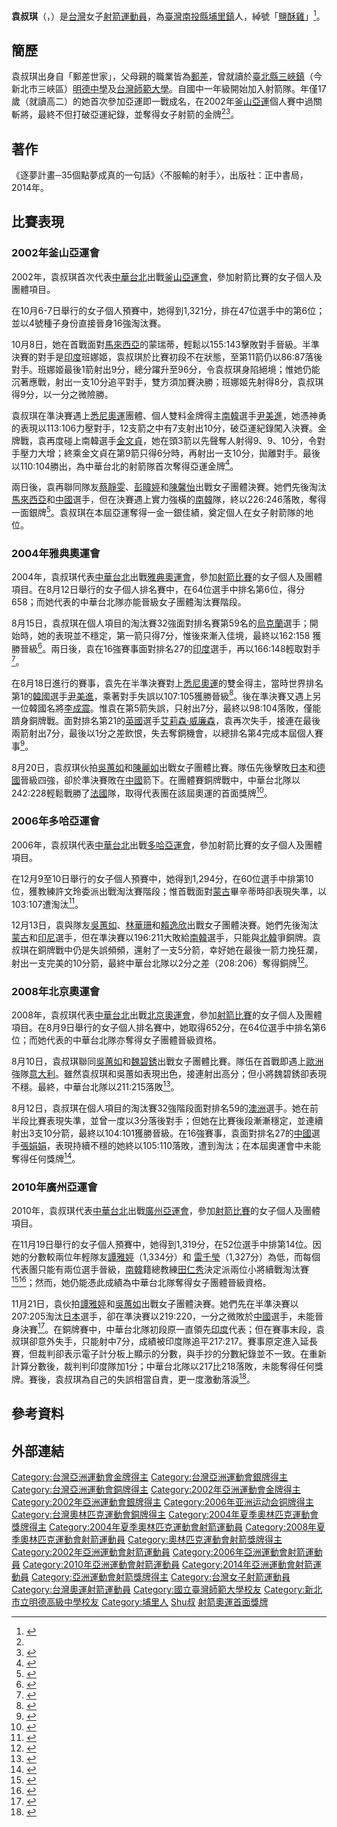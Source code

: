 {{MedalTableTop|2008 Nike+ Human Race in Taipei Shu-chi Yuan.jpg|180px}}
{{MedalCountry|{{TPE}}}}
{{MedalSport|女子射箭}}
{{MedalCompetition|亞洲運動會}}
{{MedalGold|[[2002年亞洲運動會|2002年釜山]]|個人}}
{{MedalSilver|[[2002年亞洲運動會|2002年釜山]]|團體}}
{{MedalBronze|[[2006年亞洲運動會|2006年多哈]]|團體}}
{{MedalCompetition|[[夏季奧林匹克運動會|夏季奧林匹克運動會]]}}
{{MedalBronze|[[2004年夏季奧林匹克運動會|2004年雅典]]|[[2004年夏季奧林匹克運動會射箭比賽|團體]]}}
{{MedalBottom}}
{{世大運獎牌記錄
|項目=射箭
|a1=2011
|b1=3
|c1=女子反曲弓團體
|a2=2011
|b2=2
|c2=反曲弓混合團體
}}
'''袁叔琪'''（{{lang-en|'''YUAN Shu-chi'''}}，{{bd|1984年|11月9日||}}）是[[台灣|台灣]]女子[[射箭|射箭]][[運動員|運動員]]，為[[臺灣|臺灣]][[南投縣|南投縣]][[埔里鎮|埔里鎮]]人，綽號「[[鹽酥雞|鹽酥雞]]」<ref name="中華奧委會">{{Cite web |url=http://association.cadsm.org.tw/Quotation/TPENOCv2/athletics/athletics_01.asp?struct_id=23&struct_ide=2831&cu_no=3&file=/LTD/sample/spo_sample/Sample_03.asp |title=打破南韓獨霸局面的射箭金牌 - 袁叔琪 (Yuan Shu Chi) |accessdate=2010-12-13 |work= |publisher=《[[中華奧林匹克委員會|中華奧林匹克委員會]]網站》 |date= }}{{dead link|date=2018年4月 |bot=InternetArchiveBot |fix-attempted=yes }}</ref>。

==簡歷==
袁叔琪出身自「郵差世家」，父母親的職業皆為[[郵差|郵差]]，曾就讀於[[新北市|臺北縣]][[三峽區|三峽鎮]]（今新北市三峽區）[[明德中學|明德中學]]及[[台灣師範大學|台灣師範大學]]。自國中一年級開始加入射箭隊。年僅17歲（就讀高二）的她首次參加亞運即一戰成名，在2002年[[釜山亞運|釜山亞運]]個人賽中過關斬將，最終不但打破亞運紀錄，並奪得女子射箭的金牌<ref name="中華奧委會"/><ref>{{Cite web |url=http://www.tpenoc.net/center_g01_01_08.jsp |title=國內外選手殿堂：笑臉迎人的射箭天后__袁叔琪 |accessdate=2010-12-12 |work= |publisher=《[[中華奧林匹克委員會|中華奧林匹克委員會]]網站》 |date= |deadurl=yes |archiveurl=https://web.archive.org/web/20100215075540/http://www.tpenoc.net/center_g01_01_08.jsp |archivedate=2010-02-15 |df= }}</ref>。

==著作==
《逐夢計畫─35個點夢成真的一句話》〈不服輸的射手〉，出版社：正中書局，2014年。

==比賽表現==
===2002年釜山亞運會===
2002年，袁叔琪首次代表[[2002年亞洲運動會中華台北代表團|中華台北]]出戰[[釜山|釜山]][[2002年亞洲運動會|亞運會]]，參加射箭比賽的女子個人及團體項目。

在10月6-7日舉行的女子個人預賽中，她得到1,321分，排在47位選手中的第6位；並以4號種子身份直接晉身16強淘汰賽。

10月8日，她在首戰面對[[2002年亞洲運動會馬來西亞代表團|馬來西亞]]的蒙瑞蒂，輕鬆以155:143擊敗對手晉級。半準決賽的對手是[[2002年亞洲運動會印度代表團|印度]]班娜姬，袁叔琪於比賽初段不在狀態，至第11箭仍以86:87落後對手。班娜姬最後1箭射出9分，總分躍升至96分，令袁叔琪身陷絕境；惟她仍能沉著應戰，射出一支10分追平對手，雙方須加賽決勝；班娜姬先射得8分，袁叔琪得9分，以一分之微險勝。

袁叔琪在準決賽遇上[[悉尼奧運|悉尼奧運]]團體、個人雙料金牌得主[[2002年亞洲運動會南韓代表團|南韓]]選手[[尹美進|尹美進]]，她憑神勇的表現以113:106力壓對手，12支箭之中有7支射出10分，破亞運紀錄闖入決賽。金牌戰，袁再度碰上南韓選手[[金文貞|金文貞]]，她在頭3箭以先聲奪人射得9、9、10分，令對手壓力大增；終乘金文貞在第9箭只得6分時，再射出一支10分，拋離對手。最後以110:104勝出，為中華台北的射箭隊首次奪得亞運金牌<ref>{{cite news|title=太出「射」 袁叔琪「金」意外|url=http://www.libertytimes.com.tw/2002/new/oct/9/today-asia1.htm|accessdate=2010-12-12|newspaper=《[[自由時報|自由電子新聞網]]》|date=2002-10-09|archive-date=2006-01-07|archive-url=https://web.archive.org/web/20060107222836/http://www.libertytimes.com.tw/2002/new/oct/9/today-asia1.htm|dead-url=no}}</ref>。

兩日後，袁再聯同隊友[[蔡靜雯|蔡靜雯]]、[[彭暐婷|彭暐婷]]和[[陳馨怡|陳馨怡]]出戰女子團體決賽。她們先後淘汰[[2002年亞洲運動會馬來西亞代表團|馬來西亞]]和[[2010年亞洲運動會中國代表團|中國]]選手，但在決賽遇上實力強橫的[[2010年亞洲運動會南韓代表團|南韓]]隊，終以226:246落敗，奪得一面銀牌<ref>{{Cite web |url=http://www.sports-hotline.com.tw/2002asiangames/news/1010_archery.htm |title=中華女子射箭隊喜上眉梢 團體賽再添一銀！ |access-date=2010-12-12 |archive-date=2009-11-02 |archive-url=https://web.archive.org/web/20091102121658/http://www.sports-hotline.com.tw/2002asiangames/news/1010_archery.htm |dead-url=no }}</ref>。袁叔琪在本屆亞運奪得一金一銀佳績，奠定個人在女子射箭隊的地位。

===2004年雅典奧運會===
2004年，袁叔琪代表[[2004年夏季奧林匹克運動會中華台北代表團|中華台北]]出戰[[雅典|雅典]][[2004年夏季奧林匹克運動會|奧運會]]，參加[[2004年夏季奧林匹克運動會射箭比賽|射箭比賽]]的女子個人及團體項目。在8月12日舉行的女子個人排名賽中，在64位選手中排名第6位，得分658；而她代表的中華台北隊亦能晉級女子團體淘汰賽階段。

8月15日，袁叔琪在個人項目的淘汰賽32強面對排名賽第59名的[[2004年夏季奧林匹克運動會烏克蘭代表團|烏克蘭]]選手{{link-en|K·帕雷哈|Kateryna Palekha}}；開始時，她的表現並不穩定，第一箭只得7分，惟後來漸入佳境，最終以162:158 獲勝晉級<ref>{{cite news|title=袁叔琪吳蕙如過頭關 「箭」面禮 32強|url=http://forums.chinatimes.com/report/2004OLYMPIC/Taiwan/Fight/3081625.htm|accessdate=2010-12-12|newspaper=《[[中時電子報|中時電子報]]》|date=2004-08-16|archive-date=2015-12-22|archive-url=https://web.archive.org/web/20151222151046/http://forums.chinatimes.com/report/2004OLYMPIC/Taiwan/Fight/3081625.htm|dead-url=no}}</ref>。兩日後，袁在16強賽事面對排名27的[[2004年夏季奧林匹克運動會印度代表團|印度]]選手{{link-en|R·庫瑪莉|Reena Kumari}}，再以166:148輕取對手<ref>{{cite news|title=女子射箭喜忧参半 何影进八强张娟娟落败|url=http://sports.sohu.com/20040818/n221601116.shtml|accessdate=2010-12-12|newspaper=《[[搜狐|搜狐]]体育》|date=2004-08-18|archive-date=2019-08-22|archive-url=https://web.archive.org/web/20190822183712/http://sports.sohu.com/20040818/n221601116.shtml|dead-url=no}}</ref>。

在8月18日進行的賽事，袁先在半準決賽對上[[2000年夏季奧林匹克運動會|悉尼奧運]]的雙金得主，當時世界排名第1的[[2004年夏季奧林匹克運動會韓國代表團|韓國]]選手[[尹美進|尹美進]]，乘著對手失誤以107:105獲勝晉級<ref>{{cite news|title=尹美進 對袁也沒轍|url=http://forums.chinatimes.com/report/2004OLYMPIC/Taiwan/Fight/308192.htm|accessdate=2010-12-12|newspaper=《[[中時電子報|中時電子報]]》|date=2004-08-19|archive-date=2004-09-24|archive-url=https://web.archive.org/web/20040924102652/http://forums.chinatimes.com/report/2004OLYMPIC/Taiwan/Fight/308192.htm|dead-url=no}}</ref>。後在準決賽又遇上另一位韓國名將[[李成震|李成震]]。惟袁在第5箭失誤，只射出7分，最終以98:104落敗，僅能躋身銅牌戰。面對排名第21的[[2004年夏季奧林匹克運動會英國代表團|英國]]選手[[艾莉森·威廉森|艾莉森·威廉森]]，袁再次失手，接連在最後兩箭射出7分，最後以1分之差飲恨，失去奪銅機會，以總排名第4完成本屆個人賽事<ref>{{cite news|title=患得患失 箭術失靈|url=http://www.libertytimes.com.tw/2004/new/aug/2004sport/news0819-2.htm|accessdate=2010-12-12|newspaper=《[[自由時報|自由電子新聞網]]》|date=2004-08-19|archive-date=2012-08-28|archive-url=https://web.archive.org/web/20120828214750/http://www.libertytimes.com.tw/2004/new/aug/2004sport/news0819-2.htm|dead-url=no}}</ref>。

8月20日，袁叔琪伙拍[[吳蕙如|吳蕙如]]和[[陳麗如|陳麗如]]出戰女子團體比賽。隊伍先後擊敗[[2004年夏季奧林匹克運動會日本代表團|日本]]和[[2004年夏季奧林匹克運動會德國代表團|德國]]晉級四強，卻於準決賽敗在[[2004年夏季奧林匹克運動會中國代表團|中國]]箭下。在團體賽銅牌戰中，中華台北隊以242:228輕鬆戰勝了[[2004年夏季奧林匹克運動會法國代表團|法國]]隊，取得代表團在該屆奧運的首面獎牌<ref>{{cite news|title=奪牌開張 三女將242:228擊敗法國 中華女箭手摘銅|url=http://forums.chinatimes.com/report/2004OLYMPIC/Taiwan/Fight/308211.htm|accessdate=2010-12-12|newspaper=《[[中時電子報|中時電子報]]》|date=2004-08-21|archive-date=2004-08-25|archive-url=https://web.archive.org/web/20040825030451/http://forums.chinatimes.com/report/2004OLYMPIC/Taiwan/Fight/308211.htm|dead-url=no}}</ref>。

===2006年多哈亞運會===
2006年，袁叔琪代表[[2006年亞洲運動會中華台北代表團|中華台北]]出戰[[多哈|多哈]][[2006年亞洲運動會|亞運會]]，參加射箭比賽的女子個人及團體項目。

在12月9至10日舉行的女子個人預賽中，她得到1,294分，在60位選手中排第10位，獲教練許文玲委派出戰淘汰賽階段；惟首戰面對[[2006年亞洲運動會蒙古代表團|蒙古]]畢辛蒂時卻表現失準，以103:107遭淘汰<ref>{{cite news|title=袁叔琪慘遭淘汰|url=http://www.libertytimes.com.tw/2006/new/dec/12/today-sp6.htm|accessdate=2010-12-12|newspaper=《[[自由時報|自由電子新聞網]]》|date=2006-12-12|archive-date=2006-12-16|archive-url=https://web.archive.org/web/20061216124508/http://www.libertytimes.com.tw/2006/new/dec/12/today-sp6.htm|dead-url=no}}</ref>。

12月13日，袁與隊友[[吳蕙如|吳蕙如]]、[[林華珊|林華珊]]和[[賴逸欣|賴逸欣]]出戰女子團體決賽。她們先後淘汰[[2006年亞洲運動會蒙古代表團|蒙古]]和[[2006年亞洲運動會蒙古代表團|印尼]]選手，但在準決賽以196:211大敗給[[2006年亞洲運動會南韓代表團|南韓]]選手，只能與[[2006年亞洲運動會北韓代表團|北韓]]爭銅牌。袁叔琪在銅牌戰中仍是失誤頻頻，還射了一支5分箭，幸好她在最後一箭力挽狂瀾，射出一支完美的10分箭，最終中華台北隊以2分之差（208:206）奪得銅牌<ref>{{cite news|title=射箭 鍍銀銅|url=http://www.libertytimes.com.tw/2006/new/dec/14/today-sp1.htm|accessdate=2010-12-12|newspaper=《[[自由時報|自由電子新聞網]]》|date=2006-12-14|archive-date=2009-04-17|archive-url=https://web.archive.org/web/20090417072734/http://www.libertytimes.com.tw/2006/new/dec/14/today-sp1.htm|dead-url=no}}</ref>。

===2008年北京奧運會===
2008年，袁叔琪代表[[2008年夏季奧林匹克運動會中華台北代表團|中華台北]]出戰[[北京|北京]][[2008年夏季奧林匹克運動會|奧運會]]，參加[[2008年夏季奧林匹克運動會射箭比賽|射箭比賽]]的女子個人及團體項目。在8月9日舉行的女子個人排名賽中，她取得652分，在64位選手中排名第6位；而她代表的中華台北隊亦奪得女子團體晉級資格。

8月10日，袁叔琪聯同[[吳蕙如|吳蕙如]]和[[魏碧銹|魏碧銹]]出戰女子團體比賽。隊伍在首戰即遇上[[歐洲|歐洲]]強隊[[2008年夏季奧林匹克運動會意大利代表團|意大利]]。雖然袁叔琪和吳蕙如表現出色，接連射出高分；但小將魏碧銹卻表現不穩。最終，中華台北隊以211:215落敗<ref>{{cite news|title=京奧／射箭隊淘汰　袁叔琪落淚　射擊警花黃逸伶失準|url=http://www.nownews.com/2008/08/10/341-2318041.htm#ixzz17tRb4EsT|accessdate=2010-12-12|newspaper=《[[今日新聞網|NOWnews今日新聞網]]》|date=2008-08-10|archive-date=2008-09-03|archive-url=https://web.archive.org/web/20080903105827/http://www.nownews.com/2008/08/10/341-2318041.htm#ixzz17tRb4EsT|dead-url=no}}</ref>。

8月12日，袁叔琪在個人項目的淘汰賽32強階段面對排名59的[[2008年夏季奧林匹克運動會澳大利亞代表團|澳洲]]選手{{link-en|亞歷山德拉·菲妮|Lexie Feeney}}。她在前半段比賽表現失準，並曾一度以3分落後對手；但她在比賽後段漸漸穩定，並連續射出3支10分箭，最終以104:101獲勝晉級。在16強賽事，袁面對排名27的[[2008年夏季奧林匹克運動會中國代表團|中國]]選手[[張娟娟|張娟娟]]，表現持續不穩的她終以105:110落敗，遭到淘汰；在本屆奧運會中未能奪得任何獎牌<ref>{{cite news|title=京奧／袁叔琪挺進16強但無緣前8強|url=http://www.nownews.com/2008/08/12/11483-2318847.htm|accessdate=2010-12-12|newspaper=《[[今日新聞網|NOWnews今日新聞網]]》|date=2008-08-12}}</ref>。

===2010年廣州亞運會===
2010年，袁叔琪代表[[2010年亞洲運動會中華台北代表團|中華台北]]出戰[[廣州|廣州]][[2010年亞洲運動會|亞運會]]，參加[[2010年亞洲運動會射箭比賽|射箭比賽]]的女子個人及團體項目。

在11月19日舉行的女子個人預賽中，她得到1,319分，在52位選手中排第14位。因她的分數較兩位年輕隊友[[譚雅婷|譚雅婷]]（1,334分）和 [[雷千瑩|雷千瑩]]（1,327分）為低，而每個代表團只能有兩位選手晉級，[[南韓|南韓]]籍總教練[[田仁秀|田仁秀]]決定派兩位小將續戰淘汰賽<ref>{{Cite web |url=http://www.gz2010.cn/info/CHN_CHN/AR/ARR173A_ARW07007020100001CHN.html |title=2010年广州亚运会官方网站 射箭 女子个人预赛 成绩 |access-date=2010-12-11 |archive-date=2010-11-21 |archive-url=https://web.archive.org/web/20101121225236/http://www.gz2010.cn/info/CHN_CHN/AR/ARR173A_ARW07007020100001CHN.html |dead-url=no }}</ref><ref>{{cite news|title=無緣個人對抗賽 袁叔琪落寞打包|url=http://tw.nextmedia.com.hk/applenews/article/art_id/32980090/IssueID/20101122|accessdate=2010-12-12|newspaper=《[[蘋果日報_(台灣)|蘋果日報]]》|date=2010-11-22}}{{Dead link|date=2018年6月 |bot=InternetArchiveBot |fix-attempted=no }}</ref>；然而，她仍能憑此成績為中華台北隊奪得女子團體晉級資格。

11月21日，袁伙拍[[譚雅婷|譚雅婷]]和[[吳蕙如|吳蕙如]]出戰女子團體決賽。她們先在半準決賽以207:205淘汰[[2010年亞洲運動會日本代表團|日本]]選手，卻在準決賽以219:220，一分之微敗於[[2010年亞洲運動會中國代表團|中國]]選手，未能晉身決賽<ref>{{Cite web |url=http://www.gz2010.cn/info/CHN_CHN/AR/ARR175A_ARW470470@@@@@@@@CHN.html |title=2010年广州亚运会官方网站 射箭 女子团体 对阵表 |access-date=2010-12-11 |archive-date=2010-11-23 |archive-url=https://web.archive.org/web/20101123203004/http://www.gz2010.cn/info/CHN_CHN/AR/ARR175A_ARW470470@@@@@@@@CHN.html |dead-url=no }}</ref>。在銅牌賽中，中華台北隊初段原一直領先[[2010年亞洲運動會印度代表團|印度]]代表；但在賽事末段，袁叔琪卻意外失手，只能射中7分，成績被印度隊追平217:217。賽事原定進入延長賽，但裁判卻表示電子計分板上顯示的分數，與手抄的分數紀錄並不一致。在重新計算分數後，裁判判印度隊加1分；中華台北隊以217比218落敗，未能奪得任何獎牌。賽後，袁叔琪為自己的失誤相當自責，更一度激動落淚<ref>{{cite news|title=女團射箭被逆轉「失銅」　袁叔琪自責痛哭|url=http://www.tvbs.com.tw/NEWS/NEWS_LIST.asp?no=arieslu20101121152924|accessdate=2010-12-12|newspaper=《[[TVBS_(頻道)|TVBS.COM.TW網站]]》|date=2010-11-21}}</ref>。

== 參考資料 ==
{{Reflist}}

== 外部連結 ==

{{DEFAULTSORT:Yuan袁}}

[[Category:台灣亞洲運動會金牌得主|Category:台灣亞洲運動會金牌得主]]
[[Category:台灣亞洲運動會銀牌得主|Category:台灣亞洲運動會銀牌得主]]
[[Category:台灣亞洲運動會銅牌得主|Category:台灣亞洲運動會銅牌得主]]
[[Category:2002年亞洲運動會金牌得主|Category:2002年亞洲運動會金牌得主]]
[[Category:2002年亞洲運動會銀牌得主|Category:2002年亞洲運動會銀牌得主]]
[[Category:2006年亚洲运动会铜牌得主|Category:2006年亚洲运动会铜牌得主]]
[[Category:台灣奧林匹克運動會銅牌得主|Category:台灣奧林匹克運動會銅牌得主]]
[[Category:2004年夏季奧林匹克運動會獎牌得主|Category:2004年夏季奧林匹克運動會獎牌得主]]
[[Category:2004年夏季奧林匹克運動會射箭運動員|Category:2004年夏季奧林匹克運動會射箭運動員]]
[[Category:2008年夏季奧林匹克運動會射箭運動員|Category:2008年夏季奧林匹克運動會射箭運動員]]
[[Category:奧林匹克運動會射箭獎牌得主|Category:奧林匹克運動會射箭獎牌得主]]
[[Category:2002年亞洲運動會射箭運動員|Category:2002年亞洲運動會射箭運動員]]
[[Category:2006年亞洲運動會射箭運動員|Category:2006年亞洲運動會射箭運動員]]
[[Category:2010年亞洲運動會射箭運動員|Category:2010年亞洲運動會射箭運動員]]
[[Category:2014年亞洲運動會射箭運動員|Category:2014年亞洲運動會射箭運動員]]
[[Category:亞洲運動會射箭獎牌得主|Category:亞洲運動會射箭獎牌得主]]
[[Category:台灣女子射箭運動員|Category:台灣女子射箭運動員]]
[[Category:台灣奧運射箭運動員|Category:台灣奧運射箭運動員]]
[[Category:國立臺灣師範大學校友|Category:國立臺灣師範大學校友]]
[[Category:新北市立明德高級中學校友|Category:新北市立明德高級中學校友]]
[[Category:埔里人|Category:埔里人]]
[[Category:袁姓|Shu叔]]
[[Category:台湾体育之最|射箭奧運首面獎牌]]